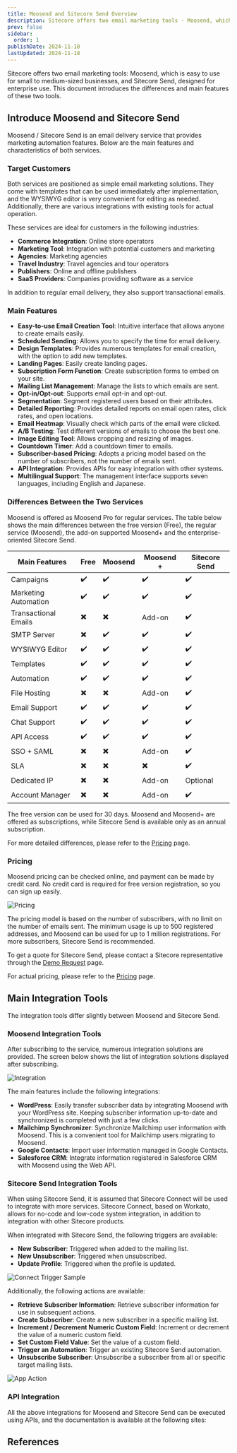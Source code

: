 ```yaml
---
title: Moosend and Sitecore Send Overview
description: Sitecore offers two email marketing tools - Moosend, which is easy to use for small to medium-sized businesses, and Sitecore Send, designed for enterprise use. This document introduces the differences and main features of these two tools.
prev: false
sidebar:
  order: 1
publishDate: 2024-11-18
lastUpdated: 2024-11-18
---
```



Sitecore offers two email marketing tools: Moosend, which is easy to use for small to medium-sized businesses, and Sitecore Send, designed for enterprise use. This document introduces the differences and main features of these two tools.

## Introduce Moosend and Sitecore Send

Moosend / Sitecore Send is an email delivery service that provides marketing automation features. Below are the main features and characteristics of both services.

### Target Customers

Both services are positioned as simple email marketing solutions. They come with templates that can be used immediately after implementation, and the WYSIWYG editor is very convenient for editing as needed. Additionally, there are various integrations with existing tools for actual operation.

These services are ideal for customers in the following industries:

- **Commerce Integration**: Online store operators
- **Marketing Tool**: Integration with potential customers and marketing
- **Agencies**: Marketing agencies
- **Travel Industry**: Travel agencies and tour operators
- **Publishers**: Online and offline publishers
- **SaaS Providers**: Companies providing software as a service

In addition to regular email delivery, they also support transactional emails.

### Main Features

- **Easy-to-use Email Creation Tool**: Intuitive interface that allows anyone to create emails easily.
- **Scheduled Sending**: Allows you to specify the time for email delivery.
- **Design Templates**: Provides numerous templates for email creation, with the option to add new templates.
- **Landing Pages**: Easily create landing pages.
- **Subscription Form Function**: Create subscription forms to embed on your site.
- **Mailing List Management**: Manage the lists to which emails are sent.
- **Opt-in/Opt-out**: Supports email opt-in and opt-out.
- **Segmentation**: Segment registered users based on their attributes.
- **Detailed Reporting**: Provides detailed reports on email open rates, click rates, and open locations.
- **Email Heatmap**: Visually check which parts of the email were clicked.
- **A/B Testing**: Test different versions of emails to choose the best one.
- **Image Editing Tool**: Allows cropping and resizing of images.
- **Countdown Timer**: Add a countdown timer to emails.
- **Subscriber-based Pricing**: Adopts a pricing model based on the number of subscribers, not the number of emails sent.
- **API Integration**: Provides APIs for easy integration with other systems.
- **Multilingual Support**: The management interface supports seven languages, including English and Japanese.

### Differences Between the Two Services

Moosend is offered as Moosend Pro for regular services. The table below shows the main differences between the free version (Free), the regular service (Moosend), the add-on supported Moosend+ and the enterprise-oriented Sitecore Send.

| Main Features        | Free | Moosend | Moosend + | Sitecore Send |
| -------------------- | ---- | ------- | --------- | ------------- |
| Campaigns            | ✔️   | ✔️      | ✔️        | ✔️            |
| Marketing Automation | ✔️   | ✔️      | ✔️        | ✔️            |
| Transactional Emails | ✖️   | ✖️      | Add-on    | ✔️            |
| SMTP Server          | ✖️   | ✔️      | ✔️        | ✔️            |
| WYSIWYG Editor       | ✔️   | ✔️      | ✔️        | ✔️            |
| Templates            | ✔️   | ✔️      | ✔️        | ✔️            |
| Automation           | ✔️   | ✔️      | ✔️        | ✔️            |
| File Hosting         | ✖️   | ✖️      | Add-on    | ✔️            |
| Email Support        | ✔️   | ✔️      | ✔️        | ✔️            |
| Chat Support         | ✔️   | ✔️      | ✔️        | ✔️            |
| API Access           | ✔️   | ✔️      | ✔️        | ✔️            |
| SSO + SAML           | ✖️   | ✖️      | Add-on    | ✔️            |
| SLA                  | ✖️   | ✖️      | ✖️        | ✔️            |
| Dedicated IP         | ✖️   | ✖️      | Add-on    | Optional      |
| Account Manager      | ✖️   | ✖️      | Add-on    | ✔️            |

The free version can be used for 30 days. Moosend and Moosend+ are offered as subscriptions, while Sitecore Send is available only as an annual subscription.

For more detailed differences, please refer to the [Pricing](https://moosend.com/pricing/) page.

### Pricing

Moosend pricing can be checked online, and payment can be made by credit card. No credit card is required for free version registration, so you can sign up easily.

![Pricing](../../../../assets/moosend/overview01.png)

The pricing model is based on the number of subscribers, with no limit on the number of emails sent. The minimum usage is up to 500 registered addresses, and Moosend can be used for up to 1 million registrations. For more subscribers, Sitecore Send is recommended.

To get a quote for Sitecore Send, please contact a Sitecore representative through the [Demo Request](https://www.sitecore.com/ja-jp/request-a-demo) page.

For actual pricing, please refer to the [Pricing](https://moosend.com/pricing/) page.

## Main Integration Tools

The integration tools differ slightly between Moosend and Sitecore Send.

### Moosend Integration Tools

After subscribing to the service, numerous integration solutions are provided. The screen below shows the list of integration solutions displayed after subscribing.

![Integration](../../../../assets/moosend/overview02.png)

The main features include the following integrations:

- **WordPress**: Easily transfer subscriber data by integrating Moosend with your WordPress site. Keeping subscriber information up-to-date and synchronized is completed with just a few clicks.
- **Mailchimp Synchronizer**: Synchronize Mailchimp user information with Moosend. This is a convenient tool for Mailchimp users migrating to Moosend.
- **Google Contacts**: Import user information managed in Google Contacts.
- **Salesforce CRM**: Integrate information registered in Salesforce CRM with Moosend using the Web API.

### Sitecore Send Integration Tools

When using Sitecore Send, it is assumed that Sitecore Connect will be used to integrate with more services. Sitecore Connect, based on Workato, allows for no-code and low-code system integration, in addition to integration with other Sitecore products.

When integrated with Sitecore Send, the following triggers are available:

- **New Subscriber**: Triggered when added to the mailing list.
- **New Unsubscriber**: Triggered when unsubscribed.
- **Update Profile**: Triggered when the profile is updated.

![Connect Trigger Sample](../../../../assets/moosend/overview03.png)

Additionally, the following actions are available:

- **Retrieve Subscriber Information**: Retrieve subscriber information for use in subsequent actions.
- **Create Subscriber**: Create a new subscriber in a specific mailing list.
- **Increment / Decrement Numeric Custom Field**: Increment or decrement the value of a numeric custom field.
- **Set Custom Field Value**: Set the value of a custom field.
- **Trigger an Automation**: Trigger an existing Sitecore Send automation.
- **Unsubscribe Subscriber**: Unsubscribe a subscriber from all or specific target mailing lists.

![App Action](../../../../assets/moosend/overview04.png)

### API Integration

All the above integrations for Moosend and Sitecore Send can be executed using APIs, and the documentation is available at the following sites:

<LinkCard
  title="Moosend API reference"
  href="https://docs.moosend.com/developers/api-documentation/en/index-en.html"
  target="_blank"
/>
<LinkCard
  title="Sitecore Send API reference"
  href="https://doc.sitecore.com/send/en/developers/api-documentation/api-reference.html"
  target="_blank"
/>

## References

<LinkCard
  title="Moosend API reference"
  href="https://docs.moosend.com/developers/api-documentation/en/index-en.html"
  target="_blank"
/>
<LinkCard
  title="Moosend API reference"
  href="https://docs.moosend.com/developers/api-documentation/en/index-en.html"
  target="_blank"
/>
<LinkCard
  title="Sitecore Send API reference"
  href="https://doc.sitecore.com/send/en/developers/api-documentation/api-reference.html"
  target="_blank"
/>
